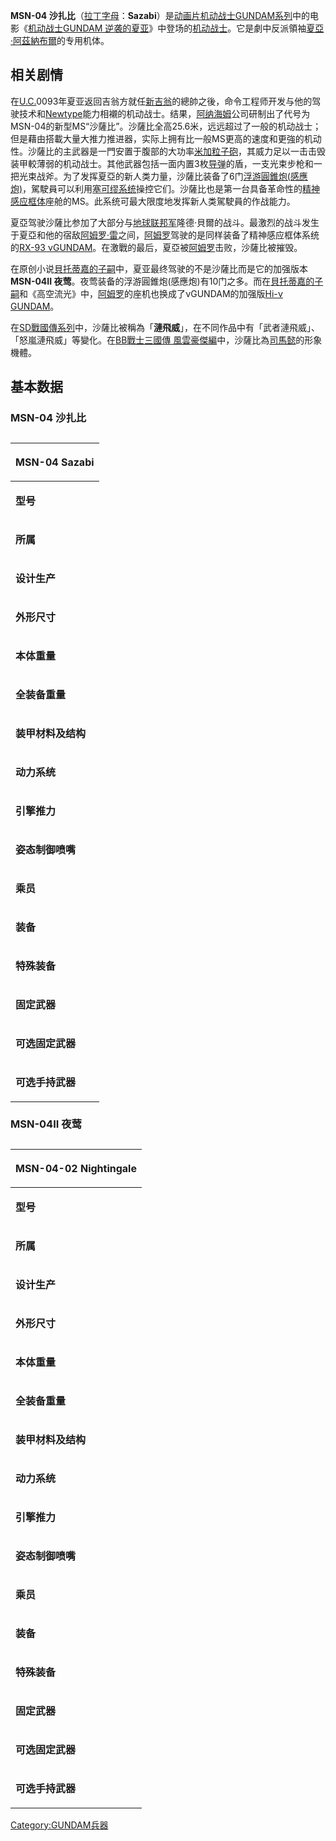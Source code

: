 {{unreferenced|time=2014-07-09T00:35:47+00:00}}
{{noteTA|G1=GundamUC
|1=zh-hans:阿纳海姆;zh-hk:阿拉巴姆;zh-tw:亞納海姆;
}}
'''MSN-04 沙扎比'''（[[拉丁字母|拉丁字母]]：'''Sazabi'''）是[[动画片|动画片]][[GUNDAM系列作品|机动战士GUNDAM系列]]中的电影《[[机动战士GUNDAM_逆袭的夏亚|机动战士GUNDAM 逆袭的夏亚]]》中登场的[[机动战士|机动战士]]。它是劇中反派領袖[[夏亞·阿茲納布爾|夏亞·阿茲納布爾]]的专用机体。

== 相关剧情 ==

在[[U.C.|U.C.]]0093年夏亚返回吉翁方就任[[新吉翁|新吉翁]]的總帥之後，命令工程师开发与他的驾驶技术和[[Newtype|Newtype]]能力相襯的机动战士。结果，[[阿纳海姆_(GUNDAM)|阿纳海姆]]公司研制出了代号为MSN-04的新型MS“沙薩比”。沙薩比全高25.6米，远远超过了一般的机动战士；但是藉由搭載大量大推力推进器，实际上拥有比一般MS更高的速度和更強的机动性。沙薩比的主武器是一門安置于腹部的大功率[[米加粒子砲|米加粒子砲]]，其威力足以一击击毁装甲較薄弱的机动战士。其他武器包括一面内置3枚[[导弹|导弹]]的盾，一支光束步枪和一把光束战斧。为了发挥夏亞的新人类力量，沙薩比装备了6门[[浮游圓錐炮(感應炮)|浮游圓錐炮(感應炮)]]，駕駛員可以利用[[塞可缪系统|塞可缪系统]]操控它们。沙薩比也是第一台具备革命性的[[精神感应框体|精神感应框体]]座舱的MS。此系统可最大限度地发挥新人类駕駛員的作战能力。

夏亞驾驶沙薩比参加了大部分与[[地球联邦军|地球联邦军]]隆德·貝爾的战斗。最激烈的战斗发生于夏亞和他的宿敌[[阿姆罗·雷|阿姆罗·雷]]之间，[[阿姆罗|阿姆罗]]驾驶的是同样装备了精神感应框体系统的[[RX-93系列机动战士|RX-93 νGUNDAM]]。在激戰的最后，夏亞被[[阿姆罗|阿姆罗]]击败，沙薩比被摧毁。

在原创小说[[貝托蒂嘉的子嗣|貝托蒂嘉的子嗣]]中，夏亚最终驾驶的不是沙薩比而是它的加强版本'''MSN-04II 夜莺'''。夜莺装备的浮游圓錐炮(感應炮)有10门之多。而在[[貝托蒂嘉的子嗣|貝托蒂嘉的子嗣]]和《高空流光》中，[[阿姆罗|阿姆罗]]的座机也换成了νGUNDAM的加强版[[RX-93系列机动战士#RX-93-ν-2_Hi-ν_Gundam|Hi-ν GUNDAM]]。

在[[SD戰國傳系列|SD戰國傳系列]]中，沙薩比被稱為「'''漣飛威'''」，在不同作品中有「武者漣飛威」、「怒嵐漣飛威」等變化。在[[BB戰士三國傳|BB戰士三國傳 風雲豪傑編]]中，沙薩比為[[司馬懿|司馬懿]]的形象機體。

== 基本数据 ==

=== MSN-04 沙扎比 ===

{| border="1" cellpadding="2" cellspacing="0" align="center" width="550" 
|+<font size="+1"></font>
|-
!colspan="2" cellpadding="2" cellspacing="0" bgcolor=#efefef|'''MSN-04 Sazabi'''
|-
|'''型号'''|| MSN-04
|-
|'''所属'''|| [[新吉翁|新吉翁]]
|-
|'''设计生产'''|| 阿納海姆電子公司
|-
|'''外形尺寸'''|| 头顶高23.0米；全高25.6米
|-
|'''本体重量'''|| 30.5吨
|-
|''' 全装备重量 '''|| 71.2吨
|-
|'''装甲材料及结构'''|| 高达尼姆合金
|-
|''' 动力系统 ''' || 米诺夫斯基热核反应堆，输出功率3960 kW
|-
|''' 引擎推力 '''|| 2×14000kg＋2×13300kg＋9800kg＝133000kg
|-
|'''姿态制御喷嘴'''|| 28个
|-
|''' 乘员 '''|| 1人
|-
|'''装备'''|| 远程传感器（探测距离22600米）；塞可缪系统；精神感应框体座舱；副推进剂贮藏箱×2
|-
|''' 特殊装备 '''|| 浮游圓錐炮(感應炮)×6，单门功率10.6 MW
|-
|''' 固定武器 '''|| 腹部米加粒子炮，功率8.8 MW；光束剑×2
|-
|''' 可选固定武器 '''|| 盾，内置3枚导弹
|-
|''' 可选手持武器 '''|| 光束散弹步枪，功率10.2 MW；光束战斧
|}

=== MSN-04II 夜莺 ===

{| border="1" cellpadding="2" cellspacing="0" align="center" width="550" 
|+<font size="+1"></font>
|-
!colspan="2" cellpadding="2" cellspacing="0" bgcolor=#efefef|'''MSN-04-02 Nightingale'''
|-
|'''型号'''|| MSN-04-02
|-
|'''所属'''|| [[新吉翁|新吉翁]]
|-
|'''设计生产'''|| 阿納海姆電子公司
|-
|'''外形尺寸'''|| 头顶高22.5米；全高27.8米
|-
|'''本体重量'''|| 48.2吨
|-
|''' 全装备重量 '''|| 105.7吨
|-
|'''装甲材料及结构'''|| 高达尼姆合金
|-
|''' 动力系统 ''' || 米诺夫斯基热核反应堆，输出功率6760 kW
|-
|''' 引擎推力 '''|| 
|-
|'''姿态制御喷嘴'''|| 42个
|-
|''' 乘员 '''|| 1人
|-
|'''装备'''|| 远程传感器（探测距离23420米）；塞可繆系統；精神感应框体座舱；副推进剂贮藏箱×5
|-
|''' 特殊装备 '''|| 浮游圓錐炮(感應炮)×10，单门功率10.6 MW 
|-
|''' 固定武器 '''|| 光束剑×2（隱藏手臂），腹部米加粒子炮（游戏中存在）
|-
|''' 可选固定武器 '''|| 盾，内置3枚导弹（与沙扎比相同）
|-
|''' 可选手持武器 '''|| 大型米加光束步枪；光束战斧
|}

{{宇宙世紀|機動兵器}}

[[Category:GUNDAM兵器|Category:GUNDAM兵器]]